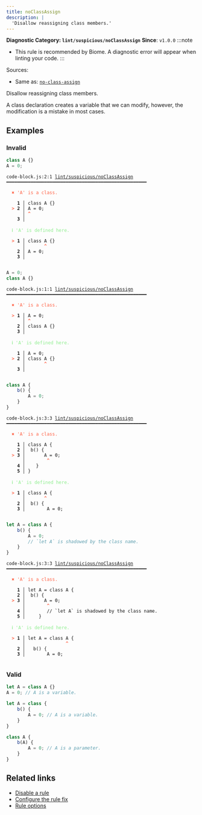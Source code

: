```yaml
---
title: noClassAssign
description: |
  'Disallow reassigning class members.'
---
```


**Diagnostic Category: `lint/suspicious/noClassAssign`**
<Tabs>
<TabItem label="JavaScript (and super languages)" icon="seti:javascript">
**Since**: `v1.0.0`
:::note
- This rule is recommended by Biome. A diagnostic error will appear when linting your code.
:::

Sources: 
- Same as: <a href="https://eslint.org/docs/latest/rules/no-class-assign" target="_blank"><code>no-class-assign</code></a>

Disallow reassigning class members.

A class declaration creates a variable that we can modify, however, the modification is a mistake in most cases.

## Examples

### Invalid

```js
class A {}
A = 0;
```

<pre class="language-text"><code class="language-text">code-block.js:2:1 <a href="https://biomejs.dev/linter/rules/no-class-assign">lint/suspicious/noClassAssign</a> ━━━━━━━━━━━━━━━━━━━━━━━━━━━━━━━━━━━━━━━━━━━━━━━━━━━━<br /><br /><strong><span style="color: Tomato;">  </span></strong><strong><span style="color: Tomato;">✖</span></strong> <span style="color: Tomato;">'A' is a class.</span><br />  <br />    <strong>1 │ </strong>class A &#123;&#125;<br /><strong><span style="color: Tomato;">  </span></strong><strong><span style="color: Tomato;">&gt;</span></strong> <strong>2 │ </strong>A = 0;<br />   <strong>   │ </strong><strong><span style="color: Tomato;">^</span></strong><br />    <strong>3 │ </strong><br />  <br /><strong><span style="color: lightgreen;">  </span></strong><strong><span style="color: lightgreen;">ℹ</span></strong> <span style="color: lightgreen;">'A' is defined here.</span><br />  <br /><strong><span style="color: Tomato;">  </span></strong><strong><span style="color: Tomato;">&gt;</span></strong> <strong>1 │ </strong>class A &#123;&#125;<br />   <strong>   │ </strong>      <strong><span style="color: Tomato;">^</span></strong><br />    <strong>2 │ </strong>A = 0;<br />    <strong>3 │ </strong><br />  <br /></code></pre>

```js
A = 0;
class A {}
```

<pre class="language-text"><code class="language-text">code-block.js:1:1 <a href="https://biomejs.dev/linter/rules/no-class-assign">lint/suspicious/noClassAssign</a> ━━━━━━━━━━━━━━━━━━━━━━━━━━━━━━━━━━━━━━━━━━━━━━━━━━━━<br /><br /><strong><span style="color: Tomato;">  </span></strong><strong><span style="color: Tomato;">✖</span></strong> <span style="color: Tomato;">'A' is a class.</span><br />  <br /><strong><span style="color: Tomato;">  </span></strong><strong><span style="color: Tomato;">&gt;</span></strong> <strong>1 │ </strong>A = 0;<br />   <strong>   │ </strong><strong><span style="color: Tomato;">^</span></strong><br />    <strong>2 │ </strong>class A &#123;&#125;<br />    <strong>3 │ </strong><br />  <br /><strong><span style="color: lightgreen;">  </span></strong><strong><span style="color: lightgreen;">ℹ</span></strong> <span style="color: lightgreen;">'A' is defined here.</span><br />  <br />    <strong>1 │ </strong>A = 0;<br /><strong><span style="color: Tomato;">  </span></strong><strong><span style="color: Tomato;">&gt;</span></strong> <strong>2 │ </strong>class A &#123;&#125;<br />   <strong>   │ </strong>      <strong><span style="color: Tomato;">^</span></strong><br />    <strong>3 │ </strong><br />  <br /></code></pre>

```js
class A {
	b() {
		A = 0;
	}
}
```

<pre class="language-text"><code class="language-text">code-block.js:3:3 <a href="https://biomejs.dev/linter/rules/no-class-assign">lint/suspicious/noClassAssign</a> ━━━━━━━━━━━━━━━━━━━━━━━━━━━━━━━━━━━━━━━━━━━━━━━━━━━━<br /><br /><strong><span style="color: Tomato;">  </span></strong><strong><span style="color: Tomato;">✖</span></strong> <span style="color: Tomato;">'A' is a class.</span><br />  <br />    <strong>1 │ </strong>class A &#123;<br />    <strong>2 │ </strong>	b() &#123;<br /><strong><span style="color: Tomato;">  </span></strong><strong><span style="color: Tomato;">&gt;</span></strong> <strong>3 │ </strong>		A = 0;<br />   <strong>   │ </strong>		<strong><span style="color: Tomato;">^</span></strong><br />    <strong>4 │ </strong>	&#125;<br />    <strong>5 │ </strong>&#125;<br />  <br /><strong><span style="color: lightgreen;">  </span></strong><strong><span style="color: lightgreen;">ℹ</span></strong> <span style="color: lightgreen;">'A' is defined here.</span><br />  <br /><strong><span style="color: Tomato;">  </span></strong><strong><span style="color: Tomato;">&gt;</span></strong> <strong>1 │ </strong>class A &#123;<br />   <strong>   │ </strong>      <strong><span style="color: Tomato;">^</span></strong><br />    <strong>2 │ </strong>	b() &#123;<br />    <strong>3 │ </strong>		A = 0;<br />  <br /></code></pre>

```js
let A = class A {
	b() {
		A = 0;
		// `let A` is shadowed by the class name.
	}
}
```

<pre class="language-text"><code class="language-text">code-block.js:3:3 <a href="https://biomejs.dev/linter/rules/no-class-assign">lint/suspicious/noClassAssign</a> ━━━━━━━━━━━━━━━━━━━━━━━━━━━━━━━━━━━━━━━━━━━━━━━━━━━━<br /><br /><strong><span style="color: Tomato;">  </span></strong><strong><span style="color: Tomato;">✖</span></strong> <span style="color: Tomato;">'A' is a class.</span><br />  <br />    <strong>1 │ </strong>let A = class A &#123;<br />    <strong>2 │ </strong>	b() &#123;<br /><strong><span style="color: Tomato;">  </span></strong><strong><span style="color: Tomato;">&gt;</span></strong> <strong>3 │ </strong>		A = 0;<br />   <strong>   │ </strong>		<strong><span style="color: Tomato;">^</span></strong><br />    <strong>4 │ </strong>		// `let A` is shadowed by the class name.<br />    <strong>5 │ </strong>	&#125;<br />  <br /><strong><span style="color: lightgreen;">  </span></strong><strong><span style="color: lightgreen;">ℹ</span></strong> <span style="color: lightgreen;">'A' is defined here.</span><br />  <br /><strong><span style="color: Tomato;">  </span></strong><strong><span style="color: Tomato;">&gt;</span></strong> <strong>1 │ </strong>let A = class A &#123;<br />   <strong>   │ </strong>              <strong><span style="color: Tomato;">^</span></strong><br />    <strong>2 │ </strong>	b() &#123;<br />    <strong>3 │ </strong>		A = 0;<br />  <br /></code></pre>

### Valid

```js
let A = class A {}
A = 0; // A is a variable.
```

```js
let A = class {
    b() {
        A = 0; // A is a variable.
    }
}
```

```js
class A {
	b(A) {
		A = 0; // A is a parameter.
	}
}
```

## Related links

- [Disable a rule](/linter/#disable-a-lint-rule)
- [Configure the rule fix](/linter#configure-the-rule-fix)
- [Rule options](/linter/#rule-options)

</TabItem>
</Tabs>

